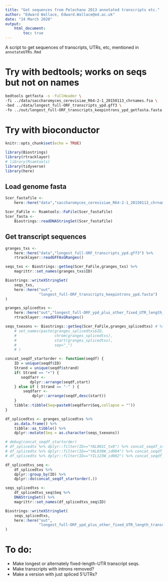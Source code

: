 ```yaml
---
title: "Get sequences from Pelechano 2013 annotated transcripts etc."
author: "Edward Wallace, Edward.Wallace@ed.ac.uk"
date: "24 March 2020"
output: 
    html_document:
        toc: true
---
```


A script to get sequences of transcripts, UTRs, etc, mentioned in `annotateUTRs.Rmd`

# Try with bedtools; works on seqs but not on names

```bash
bedtools getfasta -s -fullHeader \
-fi ../data/saccharomyces_cerevisiae_R64-2-1_20150113_chrnames.fsa \
-bed ../data/longest_full-ORF_transcripts_ypd.gff3 \
-fo ../out/longest_full-ORF_transcripts_keepintrons_ypd_getfasta.fasta
```

# Try with bioconductor

```r
knitr::opts_chunk$set(echo = TRUE)

library(Biostrings)
library(rtracklayer)
# library(Rsamtools)
library(tidyverse)
library(here)
```

## Load genome fasta

```r

Scer_fastafile <- 
    here::here("data","saccharomyces_cerevisiae_R64-2-1_20150113_chrnames.fsa")

Scer_FaFile <- Rsamtools::FaFile(Scer_fastafile)
Scer_fasta <- 
    Biostrings::readDNAStringSet(Scer_fastafile)
```

## Get transcript sequences

```r
granges_txs <- 
    here::here("data","longest_full-ORF_transcripts_ypd.gff3") %>%
    rtracklayer::readGFFAsGRanges() 

seqs_txs <- Biostrings::getSeq(Scer_FaFile,granges_txs) %>%
    magrittr::set_names(granges_txs$ID)

Biostrings::writeXStringSet(
    seqs_txs, 
    here::here("out",
               "longest_full-ORF_transcripts_keepintrons_ypd.fasta")
)
```

```r
granges_splicedtxs <- 
    here::here("out","longest_full-ORF_ypd_plus_other_fixed_UTR_length_transcripts_nointrons.gff") %>%
    rtracklayer::readGFFAsGRanges() 

seqs_txexons <- Biostrings::getSeq(Scer_FaFile,granges_splicedtxs) # %>%
    # set_names(paste(granges_splicedtxs$ID,
    #                 chrom(granges_splicedtxs),
    #                 start(granges_splicedtxs),
    #                 sep="_")
    # )

concat_seqdf_startorder <- function(seqdf) {
    ID = unique(seqdf$ID)
    Strand = unique(seqdf$strand)
    if( Strand == "+") {
       seqdfarr <- 
           dplyr::arrange(seqdf,start) 
    } else if ( Strand == "-" ) {
        seqdfarr <- 
            dplyr::arrange(seqdf,desc(start))
    }
    tibble::tibble(Seq=paste0(seqdfarr$Seq,collapse = ""))
}

df_splicedtxs <- granges_splicedtxs %>%
    as.data.frame() %>% 
    tibble::as_tibble() %>%
    dplyr::mutate(Seq = as.character(seqs_txexons))

# debug(concat_seqdf_startorder)
# df_splicedtx %>% dplyr::filter(ID=="YAL001C_tx0") %>% concat_seqdf_startorder
# df_splicedtx %>% dplyr::filter(ID=="YAL038W_id004") %>% concat_seqdf_startorder
# df_splicedtx %>% dplyr::filter(ID=="YIL123W_id002") %>% concat_seqdf_startorder

df_splicedtxs_seq <- 
    df_splicedtxs %>%
    dplyr::group_by(ID) %>%
    dplyr::do(concat_seqdf_startorder(.))

seqs_splicedtxs <- 
    df_splicedtxs_seq$Seq %>% 
    DNAStringSet() %>%
    magrittr::set_names(df_splicedtxs_seq$ID)

Biostrings::writeXStringSet(
    seqs_splicedtxs, 
    here::here("out",
               "longest_full-ORF_ypd_plus_other_fixed_UTR_length_transcripts_nointrons.fasta")
)
```


# To do:

* Make longest or alternately fixed-length-UTR transcript seqs.
* Make transcripts with introns removed?
* Make a version with just spliced 5'UTRs?


